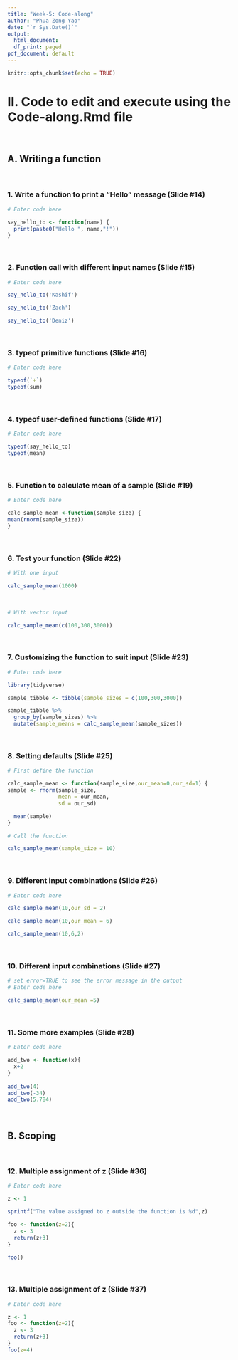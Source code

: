 ---
title: "Week-5: Code-along"
author: "Phua Zong Yao"
date: "`r Sys.Date()`"
output:
  html_document:
  df_print: paged
pdf_document: default
---

  ```{r setup, include=FALSE}
knitr::opts_chunk$set(echo = TRUE)
```

# II. Code to edit and execute using the Code-along.Rmd file 
<br>

## A. Writing a function
<br>

### 1. Write a function to print a "Hello" message (Slide #14)

```{r, eval=TRUE,echo=TRUE}
# Enter code here

say_hello_to <- function(name) {
  print(paste0("Hello ", name,"!"))
}

```
<br>

### 2. Function call with different input names (Slide #15)

```{r, eval=TRUE,echo=TRUE}
# Enter code here

say_hello_to('Kashif')

say_hello_to('Zach')

say_hello_to('Deniz')

```
<br>

### 3. typeof primitive functions (Slide #16)

```{r, eval=TRUE,echo=TRUE}
# Enter code here

typeof(`+`)
typeof(sum)

```
<br>

### 4. typeof user-defined functions (Slide #17)

```{r, eval=TRUE,echo=TRUE}
# Enter code here

typeof(say_hello_to)
typeof(mean)

```
<br>

### 5. Function to calculate mean of a sample (Slide #19)

```{r, eval=TRUE,echo=TRUE}
# Enter code here

calc_sample_mean <-function(sample_size) {
mean(rnorm(sample_size))
}

```
<br>

### 6. Test your function (Slide #22)

```{r, eval=TRUE,echo=TRUE}
# With one input

calc_sample_mean(1000)

```
<br>
```{r, eval=TRUE,echo=TRUE}
# With vector input

calc_sample_mean(c(100,300,3000))

```
<br>

### 7. Customizing the function to suit input (Slide #23)

```{r, eval=TRUE,echo=TRUE}
# Enter code here

library(tidyverse)

sample_tibble <- tibble(sample_sizes = c(100,300,3000))

sample_tibble %>% 
  group_by(sample_sizes) %>% 
  mutate(sample_means = calc_sample_mean(sample_sizes))

```
<br>

### 8. Setting defaults (Slide #25)

```{r, eval=TRUE,echo=TRUE}
# First define the function

calc_sample_mean <- function(sample_size,our_mean=0,our_sd=1) {
sample <- rnorm(sample_size,
                mean = our_mean,
                sd = our_sd)

  mean(sample)
}

# Call the function 

calc_sample_mean(sample_size = 10)

```
<br>

### 9. Different input combinations (Slide #26)

```{r, eval=TRUE,echo=TRUE}
# Enter code here 

calc_sample_mean(10,our_sd = 2)

calc_sample_mean(10,our_mean = 6)

calc_sample_mean(10,6,2)

```
<br>

### 10. Different input combinations (Slide #27)

```{r, eval=TRUE,echo=TRUE,error=TRUE} 
# set error=TRUE to see the error message in the output
# Enter code here 

calc_sample_mean(our_mean =5)

```
<br>

### 11. Some more examples (Slide #28)

```{r, eval=TRUE,echo=TRUE,error=TRUE} 
# Enter code here 

add_two <- function(x){
  x+2
}
 
add_two(4) 
add_two(-34)
add_two(5.784)

```
<br>

## B. Scoping
<br>

### 12. Multiple assignment of z (Slide #36)

```{r, eval=TRUE,echo=TRUE}
# Enter code here

z <- 1

sprintf("The value assigned to z outside the function is %d",z)

foo <- function(z=2){
  z <- 3
  return(z+3)
}

foo()

```
<br>

### 13. Multiple assignment of z (Slide #37)

```{r, eval=TRUE,echo=TRUE}
# Enter code here

z <- 1
foo <- function(z=2){
  z <- 3
  return(z+3)
}
foo(z=4)

```
<br>